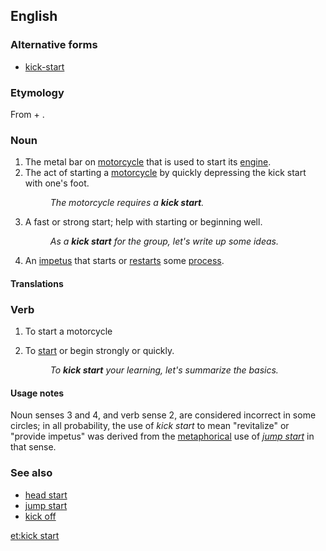 ==English==
{{wikipedia}}

===Alternative forms===
* [[kick-start]]

===Etymology===
From {{m|en|kick}} + {{m|en|start}}.

===Noun===
{{en-noun|kick starts}}

# The metal bar on [[motorcycle]] that is used to start its [[engine]].
# The act of starting a [[motorcycle]] by quickly depressing the kick start with one's foot.
#: ''The motorcycle requires a '''kick start'''.''
# A fast or strong start; help with starting or beginning well.
#: ''As a '''kick start''' for the group, let's write up some ideas.''
# An [[impetus]] that starts or [[restart]]s some [[process]].

====Translations====
{{trans-top|the metal bar on motorcycle}}
{{trans-mid}}
{{trans-bottom}}

{{trans-top|the act of starting a motorcycle}}
{{trans-mid}}
{{trans-bottom}}

{{trans-top|a fast or strong start}}
{{trans-mid}}
{{trans-bottom}}

{{trans-top|an impetus that starts a process}}
{{trans-mid}}
{{trans-bottom}}

{{trans-top|a boot disk}}
{{trans-mid}}
{{trans-bottom}}

===Verb===
{{en-verb}}

# {{context|transitive|lang=en}} To start a motorcycle
# {{context|transitive|lang=en}} To [[start]] or begin strongly or quickly.
#: ''To '''kick start''' your learning, let's summarize the basics.''

====Usage notes====
Noun senses 3 and 4, and verb sense 2, are considered incorrect in some circles; in all probability, the use of ''kick start'' to mean "revitalize" or "provide impetus" was derived from the [[metaphor]]ical use of ''[[jump start]]'' in that sense.

===See also===
* [[head start]]
* [[jump start]]
* [[kick off]]

[[et:kick start]]